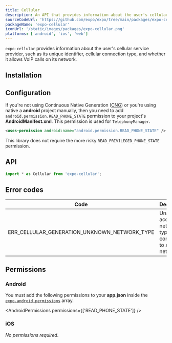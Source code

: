 ```yaml
---
title: Cellular
description: An API that provides information about the user's cellular service provider.
sourceCodeUrl: 'https://github.com/expo/expo/tree/main/packages/expo-cellular'
packageName: 'expo-cellular'
iconUrl: '/static/images/packages/expo-cellular.png'
platforms: ['android', 'ios', 'web']
---
```



`expo-cellular` provides information about the user's cellular service provider, such as its unique identifier, cellular connection type, and whether it allows VoIP calls on its network.

## Installation

<APIInstallSection />

## Configuration

<ConfigReactNative>

If you're not using Continuous Native Generation ([CNG](/workflow/continuous-native-generation/)) or you're using native a **android** project manually, then you need to add `android.permission.READ_PHONE_STATE` permission to your project's **AndroidManifest.xml**. This permission is used for `TelephonyManager`.

```xml android/app/src/main/AndroidManifest.xml
<uses-permission android:name="android.permission.READ_PHONE_STATE" />
```

This library does not require the more risky `READ_PRIVILEGED_PHONE_STATE` permission.

</ConfigReactNative>

## API

```js
import * as Cellular from 'expo-cellular';
```

<APISection packageName="expo-cellular" apiName="Cellular" />

## Error codes

| Code                                         | Description                                                          |
| -------------------------------------------- | -------------------------------------------------------------------- |
| ERR_CELLULAR_GENERATION_UNKNOWN_NETWORK_TYPE | Unable to access network type or not connected to a cellular network |

## Permissions

### Android

You must add the following permissions to your **app.json** inside the [`expo.android.permissions`](/versions/latest/config/app/#permissions) array.

<AndroidPermissions permissions={['READ_PHONE_STATE']} />

### iOS

_No permissions required_.
